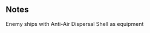 {{EnemyEquipmentInfoKai|Anti-Air Dispersal Shell}}

==Notes==
<categorytree mode=pages depth=0>Enemy ships with Anti-Air Dispersal Shell as equipment</categorytree>

{{EnemyEquipmentList}}